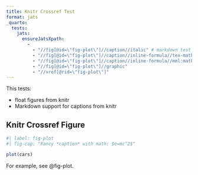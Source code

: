 ```yaml
---
title: Knitr Crossref Test
format: jats
_quarto:
  tests:
    jats:
      ensureJatsXpath:
        - 
          - "//fig[@id=\"fig-plot\"]//caption//italic" # markdown test
          - "//fig[@id=\"fig-plot\"]//caption//inline-formula//tex-math" # math processing test
          - "//fig[@id=\"fig-plot\"]//caption//inline-formula//mml:math" # math processing test
          - "//fig[@id=\"fig-plot\"]//graphic"
          - "//xref[@rid=\"fig-plot\"]"
---
```



This tests:

- float figures from knitr
- Markdown support for captions from knitr

## Knitr Crossref Figure

```r
#| label: fig-plot
#| fig-cap: "Fancy *caption* with math: $e=mc^2$"

plot(cars)
```

For example, see @fig-plot.